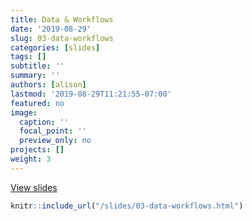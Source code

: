 ```yaml
---
title: Data & Workflows
date: '2019-08-29'
slug: 03-data-workflows
categories: [slides]
tags: []
subtitle: ''
summary: ''
authors: [alison]
lastmod: '2019-08-29T11:21:55-07:00'
featured: no
image:
  caption: ''
  focal_point: ''
  preview_only: no
projects: []
weight: 3
---
```


[View slides](/slides/03-data-workflows.html)

```r
knitr::include_url("/slides/03-data-workflows.html")
```

